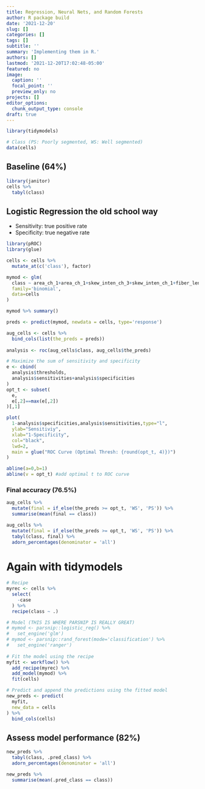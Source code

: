 ```yaml
---
title: Regression, Neural Nets, and Random Forests
author: R package build
date: '2021-12-20'
slug: []
categories: []
tags: []
subtitle: ''
summary: 'Implementing them in R.'
authors: []
lastmod: '2021-12-20T17:02:48-05:00'
featured: no
image:
  caption: ''
  focal_point: ''
  preview_only: no
projects: []
editor_options: 
  chunk_output_type: console
draft: true
---
```


```r
library(tidymodels)

# Class (PS: Poorly segmented, WS: Well segmented)
data(cells)
```


## Baseline (64%)
```r
library(janitor)
cells %>%
  tabyl(class)
```

## Logistic Regression the old school way
- Sensitivity: true positive rate
- Specificity: true negative rate
```r
library(pROC)
library(glue)

cells <- cells %>%
  mutate_at(c('class'), factor)

mymod <- glm(
  class ~ area_ch_1+area_ch_1+skew_inten_ch_3+skew_inten_ch_1+fiber_length_ch_1, 
  family='binomial', 
  data=cells
)

mymod %>% summary()

preds <- predict(mymod, newdata = cells, type='response')

aug_cells <- cells %>%
  bind_cols(list(the_preds = preds))
  
analysis <- roc(aug_cells$class, aug_cells$the_preds)

# Maximize the sum of sensitivity and specificity
e <- cbind(
  analysis$thresholds,
  analysis$sensitivities+analysis$specificities
)
opt_t <- subset(
  e, 
  e[,2]==max(e[,2])
)[,1]

plot(
  1-analysis$specificities,analysis$sensitivities,type="l",
  ylab="Sensitiviy",
  xlab="1-Specificity",
  col="black",
  lwd=2,
  main = glue("ROC Curve (Optimal Thresh: {round(opt_t, 4)})")
)

abline(a=0,b=1)
abline(v = opt_t) #add optimal t to ROC curve
```

### Final accuracy (76.5%)
```r
aug_cells %>%
  mutate(final = if_else(the_preds >= opt_t, 'WS', 'PS')) %>%
  summarise(mean(final == class))

aug_cells %>%
  mutate(final = if_else(the_preds >= opt_t, 'WS', 'PS')) %>%
  tabyl(class, final) %>%
  adorn_percentages(denominator = 'all')
```

# Again with tidymodels
```r
# Recipe
myrec <- cells %>% 
  select(
    -case
  ) %>% 
  recipe(class ~ .)

# Model (THIS IS WHERE PARSNIP IS REALLY GREAT)
# mymod <- parsnip::logistic_reg() %>%
#   set_engine('glm')
# mymod <- parsnip::rand_forest(mode='classification') %>%
#   set_engine('ranger')
  
# Fit the model using the recipe
myfit <- workflow() %>%
  add_recipe(myrec) %>%
  add_model(mymod) %>%
  fit(cells)

# Predict and append the predictions using the fitted model
new_preds <- predict(
  myfit,
  new_data = cells
) %>% 
  bind_cols(cells)
```

## Assess model performance (82%)
```r
new_preds %>%
  tabyl(class, .pred_class) %>%
  adorn_percentages(denominator = 'all')

new_preds %>%
  summarise(mean(.pred_class == class))
```

